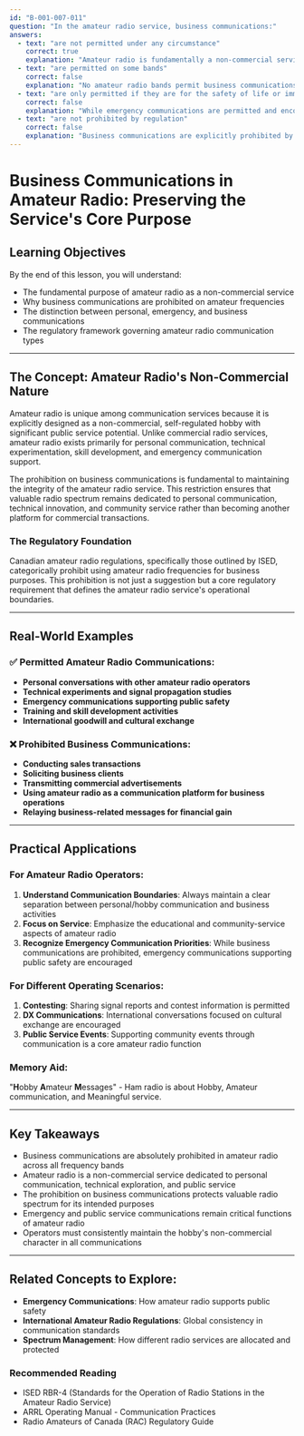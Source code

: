 ```yaml
---
id: "B-001-007-011"
question: "In the amateur radio service, business communications:"
answers:
  - text: "are not permitted under any circumstance"
    correct: true
    explanation: "Amateur radio is fundamentally a non-commercial service designed for personal communication, technical experimentation, and public service. Business communications are strictly prohibited to preserve the amateur radio spectrum for its intended purposes of self-training, intercommunication, and technical investigation. This restriction ensures that amateur radio remains a public service and hobby, not a commercial communication platform."
  - text: "are permitted on some bands"
    correct: false
    explanation: "No amateur radio bands permit business communications. The prohibition is universal across all amateur radio frequency allocations. This restriction is part of the fundamental definition of amateur radio service in Canadian and international telecommunications regulations."
  - text: "are only permitted if they are for the safety of life or immediate protection of property"
    correct: false
    explanation: "While emergency communications are permitted and encouraged, this statement mischaracterizes the rules around business communications. Emergency communications are a separate category from business communications, and the blanket prohibition on business use remains in effect even during non-emergency situations."
  - text: "are not prohibited by regulation"
    correct: false
    explanation: "Business communications are explicitly prohibited by Canadian amateur radio regulations. ISED (Innovation, Science and Economic Development Canada) clearly defines amateur radio as a non-commercial service, with specific rules preventing the use of amateur frequencies for business purposes."
---
```


# Business Communications in Amateur Radio: Preserving the Service's Core Purpose

## Learning Objectives
By the end of this lesson, you will understand:
- The fundamental purpose of amateur radio as a non-commercial service
- Why business communications are prohibited on amateur frequencies
- The distinction between personal, emergency, and business communications
- The regulatory framework governing amateur radio communication types

---

## The Concept: Amateur Radio's Non-Commercial Nature

Amateur radio is unique among communication services because it is explicitly designed as a non-commercial, self-regulated hobby with significant public service potential. Unlike commercial radio services, amateur radio exists primarily for personal communication, technical experimentation, skill development, and emergency communication support.

The prohibition on business communications is fundamental to maintaining the integrity of the amateur radio service. This restriction ensures that valuable radio spectrum remains dedicated to personal communication, technical innovation, and community service rather than becoming another platform for commercial transactions.

### The Regulatory Foundation

Canadian amateur radio regulations, specifically those outlined by ISED, categorically prohibit using amateur radio frequencies for business purposes. This prohibition is not just a suggestion but a core regulatory requirement that defines the amateur radio service's operational boundaries.

---

## Real-World Examples

### ✅ Permitted Amateur Radio Communications:
- **Personal conversations with other amateur radio operators**
- **Technical experiments and signal propagation studies**
- **Emergency communications supporting public safety**
- **Training and skill development activities**
- **International goodwill and cultural exchange**

### ❌ Prohibited Business Communications:
- **Conducting sales transactions**
- **Soliciting business clients**
- **Transmitting commercial advertisements**
- **Using amateur radio as a communication platform for business operations**
- **Relaying business-related messages for financial gain**

---

## Practical Applications

### For Amateur Radio Operators:
1. **Understand Communication Boundaries**: Always maintain a clear separation between personal/hobby communication and business activities
2. **Focus on Service**: Emphasize the educational and community-service aspects of amateur radio
3. **Recognize Emergency Communication Priorities**: While business communications are prohibited, emergency communications supporting public safety are encouraged

### For Different Operating Scenarios:
1. **Contesting**: Sharing signal reports and contest information is permitted
2. **DX Communications**: International conversations focused on cultural exchange are encouraged
3. **Public Service Events**: Supporting community events through communication is a core amateur radio function

### Memory Aid:
"**H**obby **A**mateur **M**essages" - Ham radio is about Hobby, Amateur communication, and Meaningful service.

---

## Key Takeaways

- Business communications are absolutely prohibited in amateur radio across all frequency bands
- Amateur radio is a non-commercial service dedicated to personal communication, technical exploration, and public service
- The prohibition on business communications protects valuable radio spectrum for its intended purposes
- Emergency and public service communications remain critical functions of amateur radio
- Operators must consistently maintain the hobby's non-commercial character in all communications

---

## Related Concepts to Explore:
- **Emergency Communications**: How amateur radio supports public safety
- **International Amateur Radio Regulations**: Global consistency in communication standards
- **Spectrum Management**: How different radio services are allocated and protected

### Recommended Reading
- ISED RBR-4 (Standards for the Operation of Radio Stations in the Amateur Radio Service)
- ARRL Operating Manual - Communication Practices
- Radio Amateurs of Canada (RAC) Regulatory Guide